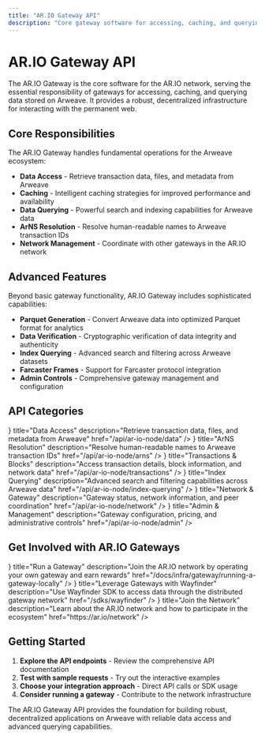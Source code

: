 ```yaml
---
title: "AR.IO Gateway API"
description: "Core gateway software for accessing, caching, and querying data on Arweave"
---
```



# AR.IO Gateway API

The AR.IO Gateway is the core software for the AR.IO network, serving the essential responsibility of gateways for accessing, caching, and querying data stored on Arweave. It provides a robust, decentralized infrastructure for interacting with the permanent web.

## Core Responsibilities

The AR.IO Gateway handles fundamental operations for the Arweave ecosystem:

- **Data Access** - Retrieve transaction data, files, and metadata from Arweave
- **Caching** - Intelligent caching strategies for improved performance and availability
- **Data Querying** - Powerful search and indexing capabilities for Arweave data
- **ArNS Resolution** - Resolve human-readable names to Arweave transaction IDs
- **Network Management** - Coordinate with other gateways in the AR.IO network

## Advanced Features

Beyond basic gateway functionality, AR.IO Gateway includes sophisticated capabilities:

- **Parquet Generation** - Convert Arweave data into optimized Parquet format for analytics
- **Data Verification** - Cryptographic verification of data integrity and authenticity
- **Index Querying** - Advanced search and filtering across Arweave datasets
- **Farcaster Frames** - Support for Farcaster protocol integration
- **Admin Controls** - Comprehensive gateway management and configuration

## API Categories

<Cards>
  <Card
    icon={<Database />}
    title="Data Access"
    description="Retrieve transaction data, files, and metadata from Arweave"
    href="/api/ar-io-node/data"
  />
  <Card
    icon={<Route />}
    title="ArNS Resolution"
    description="Resolve human-readable names to Arweave transaction IDs"
    href="/api/ar-io-node/arns"
  />
  <Card
    icon={<FileText />}
    title="Transactions & Blocks"
    description="Access transaction details, block information, and network data"
    href="/api/ar-io-node/transactions"
  />
  <Card
    icon={<Search />}
    title="Index Querying"
    description="Advanced search and filtering capabilities across Arweave data"
    href="/api/ar-io-node/index-querying"
  />
  <Card
    icon={<Network />}
    title="Network & Gateway"
    description="Gateway status, network information, and peer coordination"
    href="/api/ar-io-node/network"
  />
  <Card
    icon={<Server />}
    title="Admin & Management"
    description="Gateway configuration, pricing, and administrative controls"
    href="/api/ar-io-node/admin"
  />
</Cards>

## Get Involved with AR.IO Gateways

<Cards>
  <Card
    icon={<Server />}
    title="Run a Gateway"
    description="Join the AR.IO network by operating your own gateway and earn rewards"
    href="/docs/infra/gateway/running-a-gateway-locally"
  />
  <Card
    icon={<Route />}
    title="Leverage Gateways with Wayfinder"
    description="Use Wayfinder SDK to access data through the distributed gateway network"
    href="/sdks/wayfinder"
  />
  <Card
    icon={<Network />}
    title="Join the Network"
    description="Learn about the AR.IO network and how to participate in the ecosystem"
    href="https://ar.io/network"
  />
</Cards>

## Getting Started

1. **Explore the API endpoints** - Review the comprehensive API documentation
2. **Test with sample requests** - Try out the interactive examples
3. **Choose your integration approach** - Direct API calls or SDK usage
4. **Consider running a gateway** - Contribute to the network infrastructure

The AR.IO Gateway API provides the foundation for building robust, decentralized applications on Arweave with reliable data access and advanced querying capabilities.